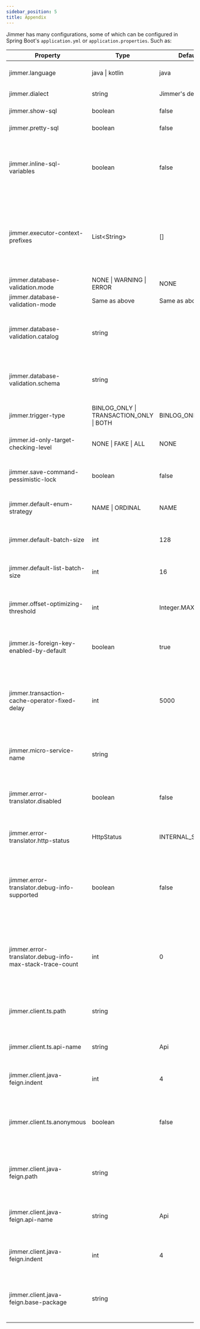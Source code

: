 ```yaml
---
sidebar_position: 5  
title: Appendix
---
```


Jimmer has many configurations, some of which can be configured in Spring Boot's `application.yml` or `application.properties`. Such as:

| Property | Type | Default Value | Description |
|-|-|-|-|  
| jimmer.language | java &#124; kotlin | java | Must be configured for Kotlin projects |
| jimmer.dialect | string | Jimmer's default dialect | Jimmer dialect class name |
| jimmer.show-sql | boolean | false | Whether to print SQL logs |
| jimmer.pretty-sql | boolean | false | Whether to format SQL |
| jimmer.inline-sql-variables | boolean | false | Whether to inline SQL parameters(This only affects the logs. The actual SQL executed still uses JDBC parameters) |
| jimmer.executor-context-prefixes | List&lt;String&gt; | [] | Usually multiple package names or full class names, Jimmer judges whether the current stacktrace should be appended to the SQL logs |
| jimmer.database-validation.mode | NONE &#124; WARNING &#124; ERROR | NONE | Database validation mode |
| jimmer.database-validation-mode | Same as above | Same as above | Same as above |
| jimmer.database-validation.catalog | string | | Catalog of validated tables' database, configured when table name conflicts |
| jimmer.database-validation.schema | string | | Schema of validated tables' database, configured when table name conflicts |
| jimmer.trigger-type | BINLOG_ONLY &#124; TRANSACTION_ONLY &#124; BOTH | BINLOG_ONLY | Trigger type |
| jimmer.id-only-target-checking-level | NONE &#124; FAKE &#124; ALL | NONE | Whether to check short associated ids in save commands |
| jimmer.save-command-pessimistic-lock | boolean | false | Whether queries in save commands use pessimistic locks |
| jimmer.default-enum-strategy | NAME &#124; ORDINAL | NAME | Default mapping mode for enums without explicit declaration |
| jimmer.default-batch-size | int | 128 | Default fetch size for non-collection properties |
| jimmer.default-list-batch-size | int | 16 | Default fetch size for collection properties |
| jimmer.offset-optimizing-threshold | int | Integer.MAX_VALUE | Offset threshold to enable deep paging optimization for paged queries |
| jimmer.is-foreign-key-enabled-by-default | boolean | true | Foreign keys without explicit declaration are treated as real foreign keys |
| jimmer.transaction-cache-operator-fixed-delay | int | 5000 | Retry interval for failed or excessive cache cleanup tasks when trigger type is `TRANSACTION_ONLY` (not relying on external CDC) |
| jimmer.micro-service-name | string | | Service name of current application if using remote associations |
| jimmer.error-translator.disabled | boolean | false | Whether to disable exception mapping in automatic front-end integration |
| jimmer.error-translator.http-status | HttpStatus | INTERNAL_SERVER_ERROR | Unified HTTP status of server exceptions on client side |
| jimmer.error-translator.debug-info-supported | boolean | false | Whether to include exception message etc. to help debugging in client errors, should be disabled in production |
| jimmer.error-translator.debug-info-max-stack-trace-count | int | 0 | Maximum number of stacktrace in exception information in client errors, should be disabled in production |
| jimmer.client.ts.path | string | | Download path of automatically generated TypeScript code, e.g. "/ts.zip" |
| jimmer.client.ts.api-name | string | Api | API name of automatically generated TypeScript code |
| jimmer.client.java-feign.indent | int | 4 | Indentation of automatically generated TypeScript code |
| jimmer.client.ts.anonymous | boolean | false | Whether to use anonymous style to avoid naming DTO types in automatically generated TypeScript code |
| jimmer.client.java-feign.path | string | | Download path of automatically generated Spring Cloud Feign Java code, e.g. "/java-feign.zip" |
| jimmer.client.java-feign.api-name | string | Api | API name of automatically generated Spring Cloud Feign Java code |
| jimmer.client.java-feign.indent | int | 4 | Indentation of automatically generated Spring Cloud Feign Java code |
| jimmer.client.java-feign.base-package | string | | Top level package of automatically generated Spring Cloud Feign Java code |
